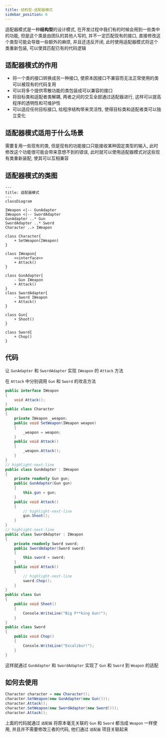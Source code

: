 ```yaml
---
title: 结构型-适配器模式
sidebar_position: 6
---
```


适配器模式是一种**结构型**的设计模式, 在开发过程中我们有的时候会用到一些类中的功能, 但是这个类是由团队的其他人写的, 并不一定匹配现有的接口, 直接修改这个类型可能会导致一些额外的麻烦, 并且还违反开闭, 此时使用适配器模式将这个类重新包装, 可以使其匹配已有的代码逻辑

## 适配器模式的作用

* 将一个类的接口转换成另一种接口, 使原本因接口不兼容而无法正常使用的类可以被现有的代码复用
* 可以将多个提供零散功能的类包装成可以兼容的接口
* 将目标类和适配者类解耦, 两者之间的交互全部通过适配器进行, 这样可以提高程序的透明性和可维护性
* 可以适应任何目标接口, 给程序结构带来灵活性, 使得目标类和适配者类可以独立变化

## 适配器模式适用于什么场景

需要复用一些现有的类, 但是现有的功能接口只能接收某种固定类型的输入, 此时修改这个功能很可能会带来意想不到的错误, 此时就可以使用适配器模式对这些现有类重新装配, 使其可以互相兼容

## 适配器模式的类图

```mermaid
---
title: 适配器模式
---
classDiagram

IWeapon <|-- GunAdapter
IWeapon <|-- SwordAdapter
GunAdapter ..* Gun
SwordAdapter ..* Sword
Character ..> IWeapon

class Character{
    + SetWeapon(IWeapon)
}

class IWeapon{
    <<interface>>
    + Attack()
}

class GunAdapter{
    - Gun IWeapon
    + Attack()
}
class SwordAdapter{
    - Sword IWeapon
    + Attack()
}

class Gun{
    + Shoot()
}

class Sword{
    + Chop()
}

```

## 代码

让 `GunAdapter` 和 `SwordAdapter` 实现 `IWeapon` 的 `Attack` 方法

在 `Attack` 中分别调用 `Gun` 和 `Sword` 的攻击方法

```csharp
public interface IWeapon
{
    void Attack();
}
public class Character
{
    private IWeapon _weapon;
    public void SetWeapon(IWeapon weapon)
    {
        _weapon = weapon;
    }
    public void Attack()
    {
        _weapon.Attack();
    }
}
// highlight-next-line
public class GunAdapter : IWeapon
{
    private readonly Gun gun;
    public GunAdapter(Gun gun)
    {
        this.gun = gun;
    }
    public void Attack()
    {
        // highlight-next-line
        gun.Shoot();
    }
}
// highlight-next-line
public class SwordAdapter : IWeapon
{
    private readonly Sword sword;
    public SwordAdapter(Sword sword)
    {
        this.sword = sword;
    }
    public void Attack()
    {
        // highlight-next-line
        sword.Chop();
    }
}
public class Gun
{
    public void Shoot()
    {
        Console.WriteLine("Big F**king Gun!");
    }
}
public class Sword
{
    public void Chop()
    {
        Console.WriteLine("Excalibur!");
    }
}
```

这样就通过 `GunAdapter` 和 `SwordAdapter` 实现了 `Gun` 和 `Sword` 到 `Weapon` 的适配

## 如何去使用

```csharp
Character character = new Character();
character.SetWeapon(new GunAdapter(new Gun()));
character.Attack();
character.SetWeapon(new SwordAdapter(new Sword()));
character.Attack();
```

上面的代码就通过 `适配器` 将原本毫无关联的 `Gun` 和 `Sword` 都当成 `Weapon` 一样使用, 并且并不需要修改三者的代码, 他们通过 `适配器` 项目关联起来

